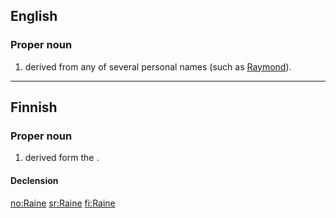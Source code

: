 ==English==

===Proper noun===
{{en-proper noun}}

# {{surname|from=given names|dot=}} derived from any of several personal names (such as [[Raymond]]).

----

==Finnish==

===Proper noun===
{{infl|fi|proper noun}}

# {{given name|male|lang=fi}} derived form the {{etyl|de|fi}} {{term|Rainer|lang=de}}.

====Declension====
{{fi-decl-nalle|Rain|np=1}}

[[no:Raine]]
[[sr:Raine]]
[[fi:Raine]]